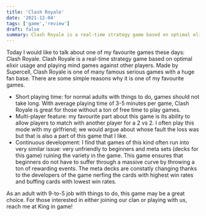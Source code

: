 ```yaml
---
title: 'Clash Royale'
date: '2021-12-04'
tags: ['game','review']
draft: false
summary: Clash Royale is a real-time strategy game based on optimal elixir usage and playing mind games against other players
---
```


Today I would like to talk about one of my favourite games these days: Clash Royale. Clash Royale is a real-time strategy game based on optimal elixir usage and playing mind games against other players.
Made by Supercell, Clash Royale is one of many famous serious games with a huge fan base. There are some simple reasons why it is one of my favourite games.

- Short playing time: for normal adults with things to do, games should not take long. With average playing time of 3-5 minutes per game, Clash Royale is great for those without a ton of free time to play games.
- Multi-player feature: my favourite part about this game is its ability to allow players to match with another player for a 2 vs 2. I often play this mode with my girlfriend; we would argue about whose fault the loss was but that is also a part of this game that I like.
- Continuous development: I find that games of this kind often run into very similar issue: very unfriendly to beginners and meta sets (decks for this game) ruining the variety in the game. This game ensures that beginners do not have to suffer through a massive curve by throwing a ton of rewarding events. The meta decks are constatly changing thanks to the developers of the game nerfing the cards with highest win rates and buffing cards with lowest win rates.

As an adult with 9-to-5 job with things to do, this game may be a great choice. For those interested in either joining our clan or playing with us, reach me at King in game!
